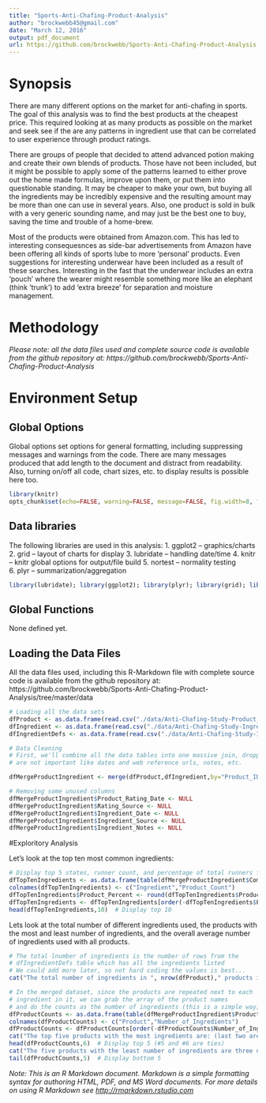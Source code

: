 ```yaml
---
title: "Sports-Anti-Chafing-Product-Analysis"
author: "brockwebb45@gmail.com"
date: "March 12, 2016"
output: pdf_document
url: https://github.com/brockwebb/Sports-Anti-Chafing-Product-Analysis
---
```


# Synopsis
There are many different options on the market for anti-chafing in sports. The goal of this analysis was to find the best products at the cheapest price. This required looking at as many products as possible on the market and seek see if the are any patterns in ingredient use that can be correlated to user experience through product ratings. 

There are groups of people that decided to attend advanced potion making and create their own blends of products. Those have not been included, but it might be possible to apply some of the patterns learned to either prove out the home made formulas, improve upon them, or put them into questionable standing. It may be cheaper to make your own, but buying all the ingredients may be incredibly expensive and the resulting amount may be more than one can use in several years. Also, one product is sold in bulk with a very generic sounding name, and may just be the best one to buy, saving the time and trouble of a home-brew. 

Most of the products were obtained from Amazon.com. This has led to interesting consequesnces as side-bar advertisements from Amazon have been offering all kinds of sports lube to more 'personal' products. Even suggestions for interesting underwear have been included as a result of these searches. Interesting in the fast that the underwear includes an extra 'pouch' where the wearer might resemble something more like an elephant (think 'trunk') to add 'extra breeze' for separation and moisture management.


# Methodology
*Please note: all the data files used and complete source code is available from the github repository at: https://github.com/brockwebb/Sports-Anti-Chafing-Product-Analysis*



# Environment Setup
## Global Options
Global options set options for general formatting, including suppressing messages and warnings from the code. There are many messages produced that add length to the document and distract from readability. Also, turning on/off all code, chart sizes, etc. to display results is possible here too. 

```r
library(knitr)
opts_chunk$set(echo=FALSE, warning=FALSE, message=FALSE, fig.width=8, fig.height=6)
```

## Data libraries
The following libraries are used in this analysis:
1. ggplot2 -- graphics/charts
2. grid -- layout of charts for display
3. lubridate -- handling date/time
4. knitr -- knitr global options for output/file build
5. nortest -- normality testing  
6. plyr -- summarization/aggregation 
```r
library(lubridate); library(ggplot2); library(plyr); library(grid); library(nortest)
```

## Global Functions
None defined yet.

## Loading the Data Files
All the data files used, including this R-Markdown file with complete source code is available from the github repository at: https://github.com/brockwebb/Sports-Anti-Chafing-Product-Analysis/tree/master/data

```r
# Loading all the data sets
dfProduct <- as.data.frame(read.csv("./data/Anti-Chafing-Study-Product_Rating.csv"),strip.white=TRUE, header=TRUE)
dfIngredient <- as.data.frame(read.csv("./data/Anti-Chafing-Study-Ingredients.csv"),strip.white=TRUE, header=TRUE)
dfIngredientDefs <- as.data.frame(read.csv("./data/Anti-Chafing-Study-Ingredient_Defs.csv"),strip.white=TRUE, header=TRUE)

# Data Cleaning
# First, we'll combine all the data tables into one massive join, dropping off things that
# are not important like dates and web reference urls, notes, etc.

dfMergeProductIngredient <- merge(dfProduct,dfIngredient,by="Product_ID", all.x=TRUE)

# Removing some unused columns 
dfMergeProductIngredient$Product_Rating_Date <- NULL
dfMergeProductIngredient$Rating_Source <- NULL
dfMergeProductIngredient$Ingredient_Date <- NULL
dfMergeProductIngredient$Ingredient_Source <- NULL
dfMergeProductIngredient$Ingredient_Notes <- NULL
```

#Exploritory Analysis

Let's look at the top ten most common ingredients:
```r
# Display top 5 states, runner count, and percentage of total runners from each
dfTopTenIngredients <- as.data.frame(table(dfMergeProductIngredient$Common_Ingredient_Name))
colnames(dfTopTenIngredients) <- c("Ingredient","Product_Count")
dfTopTenIngredients$Product_Percent <- round(dfTopTenIngredients$Product_Count/nrow(dfProduct) * 100, digits=1)
dfTopTenIngredients <- dfTopTenIngredients[order(-dfTopTenIngredients$Product_Count),]
head(dfTopTenIngredients,10)  # Display top 10
```

Lets look at the total number of different ingredients used, the products with the most and least number of ingredients, and the overall average number of ingredients used with all products.

```r
# The total lnumber of ingredients is the number of rows from the 
# dfIngredientDefs table which has all the ingredients listed
# We could add more later, so not hard coding the values is best...
cat("The total number of ingredients in ", nrow(dfProduct)," products is: ",nrow(dfIngredientDefs))

# In the merged dataset, since the products are repeated next to each 
# ingredient in it, we can grab the array of the product names 
# and do the counts as the number of ingredients (this is a simple way)
dfProductCounts <- as.data.frame(table(dfMergeProductIngredient$Product))
colnames(dfProductCounts) <- c("Product","Number_of_Ingredients")
dfProductCounts <- dfProductCounts[order(-dfProductCounts$Number_of_Ingredients),]
cat("The top five products with the most ingredients are: (last two are a tie)")
head(dfProductCounts,6)  # Display top 5 (#5 and #6 are ties)
cat("The five products with the least number of ingredients are three or less:")
tail(dfProductCounts,5)  # Display bottom 5
```



*Note: This is an R Markdown document. Markdown is a simple formatting syntax for authoring HTML, PDF, and MS Word documents. For more details on using R Markdown see <http://rmarkdown.rstudio.com>*
     